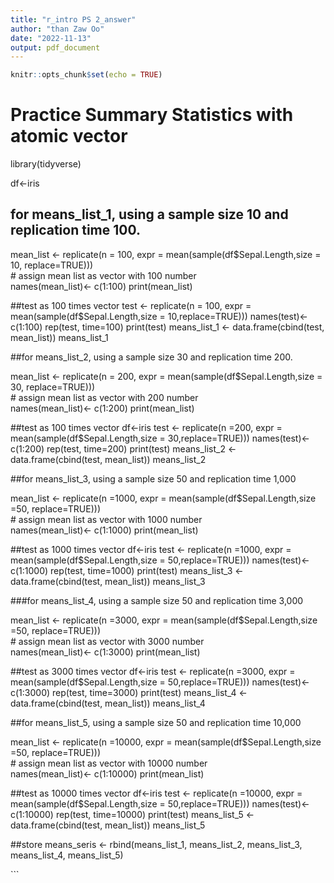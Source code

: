 ```yaml
---
title: "r_intro PS 2_answer"
author: "than Zaw Oo"
date: "2022-11-13"
output: pdf_document
---
```


```r
knitr::opts_chunk$set(echo = TRUE)

```



# Practice Summary Statistics with atomic vector 
library(tidyverse)

df<-iris

## for means_list_1, using a sample size 10 and replication time 100.
mean_list <- replicate(n = 100, expr = mean(sample(df$Sepal.Length,size = 10, replace=TRUE)))                    
# assign mean list as vector with 100 number                
names(mean_list)<- c(1:100)
print(mean_list)

##test as 100 times vector
test <- replicate(n = 100,     expr = mean(sample(df$Sepal.Length,size = 10,replace=TRUE)))
names(test)<- c(1:100)
rep(test, time=100)
print(test)
means_list_1 <- data.frame(cbind(test, mean_list))
means_list_1


##for means_list_2, using a sample size 30 and replication time 200.

mean_list <- replicate(n = 200, expr = mean(sample(df$Sepal.Length,size = 30, replace=TRUE)))                    
# assign mean list as vector with 200 number                
names(mean_list)<- c(1:200)
print(mean_list)



##test as 100 times vector
df<-iris
test <- replicate(n =200,     expr = mean(sample(df$Sepal.Length,size = 30,replace=TRUE)))
names(test)<- c(1:200)
rep(test, time=200)
print(test)
means_list_2 <- data.frame(cbind(test, mean_list))
means_list_2

##for means_list_3, using a sample size 50 and replication time 1,000

mean_list <- replicate(n =1000, expr = mean(sample(df$Sepal.Length,size =50, replace=TRUE)))                    
# assign mean list as vector with 1000 number                
names(mean_list)<- c(1:1000)
print(mean_list)

##test as 1000 times vector
df<-iris
test <- replicate(n =1000,     expr = mean(sample(df$Sepal.Length,size = 50,replace=TRUE)))
names(test)<- c(1:1000)
rep(test, time=1000)
print(test)
means_list_3 <- data.frame(cbind(test, mean_list))
means_list_3

###for means_list_4, using a sample size 50 and replication time 3,000


mean_list <- replicate(n =3000, expr = mean(sample(df$Sepal.Length,size =50, replace=TRUE)))                    
# assign mean list as vector with 3000 number                
names(mean_list)<- c(1:3000)
print(mean_list)

##test as 3000 times vector
df<-iris
test <- replicate(n =3000,     expr = mean(sample(df$Sepal.Length,size = 50,replace=TRUE)))
names(test)<- c(1:3000)
rep(test, time=3000)
print(test)
means_list_4 <- data.frame(cbind(test, mean_list))
means_list_4


##for means_list_5, using a sample size 50 and replication time 10,000

mean_list <- replicate(n =10000, expr = mean(sample(df$Sepal.Length,size =50, replace=TRUE)))                    
# assign mean list as vector with 10000 number                
names(mean_list)<- c(1:10000)
print(mean_list)

##test as 10000 times vector
df<-iris
test <- replicate(n =10000,     expr = mean(sample(df$Sepal.Length,size = 50,replace=TRUE)))
names(test)<- c(1:10000)
rep(test, time=10000)
print(test)
means_list_5 <- data.frame(cbind(test, mean_list))
means_list_5


##store 
means_seris <- rbind(means_list_1, means_list_2, means_list_3, means_list_4, means_list_5)


















```
